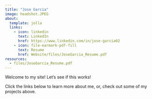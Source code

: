 ```yaml
---
title: "Jose Garcia"
image: headshot.JPEG
about:
  template: jolla
  links: 
    - icon: linkedin
      text: LinkedIn
      href: https://www.linkedin.com/in/jose-garcia02
    - icon: file-earmark-pdf-fill
      text: Resume
      href: Website/files/JoseGarcia_Resume.pdf
resources:
  - files/JoseGarcia_Resume.pdf
---
```


Welcome to my site! Let's see if this works!

Click the links below to learn more about me, or, check out some of my projects above.
